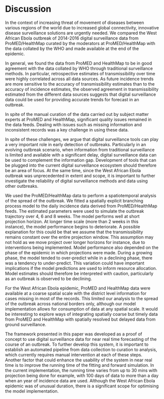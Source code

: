 # Discussion

In the context of increasing threat of movement of
diseases between various regions of the world due to increased global 
connectivity, innovative disease surveillance  solutions are urgently 
needed. We compared the West African Ebola outbreak of 
2014-2016 digital surveillance data from 
ProMED/HealthMap curated by the moderators at ProMED/HealthMap with
the data collated by the WHO and made available at the end of the 
epidemic.

In general, we found the data from ProMED and HealthMap to be in good 
agreement with the data collated by WHO through traditional 
surveillance methods. In particular, retrospective estimates of 
transmissibility over time were highly correlated across all data 
sources. As future incidence trends are more sensitive to the accuracy of 
transmissibility estimates than to the accuracy of incidence estimates,
the observed agreement in transmissibility estimated from the
different data sources suggests that digital surveillance data 
could be used for providing accurate trends for forecast in an outbreak.
  
In spite of the manual curation of the 
data carried out by subject matter experts at ProMED and HealthMap, 
significant quality issues remained in the data feeds. Dealing with 
issues such as missing information and inconsistent records was a key 
challenge in using these data. 

In spite of these challenges, we 
argue that digital surveillance tools can play a very important role
in early detection of outbreaks. Particularly in an evolving outbreak 
scenario, when information
from traditional surveillance is limited and available with a 
significant delay, digital surveillance data can be used to
complement the information gap. Development of tools that can
be plugged into the current digital surveillance ecosystem should
therefore be an area of focus. At the same time, since the West
African Ebola outbreak was unprecedented in extent and scope, it is 
important to further investigate the reliability of digital
surveillance methods and data using other outbreaks.

We used the ProMED/HealthMap data to perform a spatiotemporal analysis 
of the spread of the outbreak. We fitted a spatially 
explicit branching process model to the daily incidence data derived 
from  ProMED/HealthMap feeds. The estimated parameters were used to 
simulate the outbreak trajectory over 4, 6 and 8 weeks. 
The model performs well
at short projection horizon. At longer time scale (more than 2 weeks 
in this instance), the model performance begins to deteriorate.
A possible explanation for this could be that we assume that the
transmissibility remains constant over
the entire projection window. This assumption may not hold as we move 
project over longer horizons for instance, due to interventions being
implemented. Model performance also depended on the phase of the 
epidemic in which projections were made. During a growing phase, the 
model tended to over-predict while in a declining phase, there was a 
tendency to under-predict. This variation could have important 
implications if the model predictions are used to inform resource
allocation. Model estimates should therefore be interpreted with caution, 
particularly as an outbreak is observed to be declining. 

For the West African Ebola epidemic, ProMED and HealthMap data were 
available at a coarse spatial scale with the district level
information for cases missing in most of the records. This 
limited our analysis to the spread of the outbreak across 
national borders only, although our model implementation allows
for consumption of data at any spatial scale. It would be 
interesting to explore ways of integrating spatially coarse 
but timely data from ProMED and HealthMap with spatially resolved 
but delayed data from ground surveillance.

The framework presented in this paper was developed as a proof of 
concept to use digital surveillance data for near real time
forecasting of the course of an outbreak. To further develop this
system, it is important to establish an automated pipeline from data 
collection to curation to analysis, which currently requires manual 
intervention at each of these steps. Another factor that could enhance
the usability of the system in near real time is to improve the
running time of the
fitting and forward simulation. In the current implementation, the
running time varies from up to 30 mins with projection being done 
for example, with 100 days of data to more than a day when an year of 
incidence data are used. Although the West African Ebola epidemic was 
of unusual duration, there is a significant scope for optimising 
the model implementation.


<!-- The influence of -->
<!-- factors such as healthcare capacity of a location can be incorporated -->
<!-- into the model through the prior distribution of the reproduction -->
<!-- numbers.  -->
<!-- Similarly, the prior -->
<!-- distributions on the probability of staying at a location and the -->
<!-- exponent on distance could be informed by additional data sources  -->
<!-- such as prior information derived from human migration data (e.g.,  -->
<!-- census data).  -->
